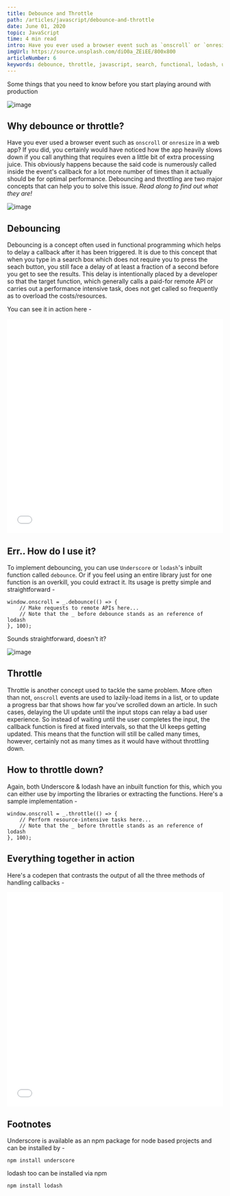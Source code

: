 ```yaml
---
title: Debounce and Throttle
path: /articles/javascript/debounce-and-throttle
date: June 01, 2020
topic: JavaScript
time: 4 min read
intro: Have you ever used a browser event such as `onscroll` or `onresize` in a web app? If you did, you certainly would have noticed how the app heavily slows down if you call anything that requires even a little bit of extra processing juice.
imgUrl: https://source.unsplash.com/diO0a_ZEiEE/800x800
articleNumber: 6
keywords: debounce, throttle, javascript, search, functional, lodash, underscore
---
```


Some things that you need to know before you start playing around with production

![image](https://source.unsplash.com/diO0a_ZEiEE/800x450)

## Why debounce or throttle?
Have you ever used a browser event such as `onscroll` or `onresize` in a web app? If you did, you certainly would have noticed how the app heavily slows down if you call anything that requires even a little bit of extra processing juice. This obviously happens because the said code is numerously called inside the event's callback for a lot more number of times than it actually should be for optimal performance. Debouncing and throttling are two major concepts that can help you to solve this issue. _Read along to find out what they are!_

![image](https://source.unsplash.com/HfYqz_t6IOg/800x450)

## Debouncing
Debouncing is a concept often used in functional programming which helps to delay a callback after it has been triggered. It is due to this concept that when you type in a search box which does not require you to press the seach button, you still face a delay of at least a fraction of a second before you get to see the results. This delay is intentionally placed by a developer so that the target function, which generally calls a paid-for remote API or carries out a performance intensive task, does not get called so frequently as to overload the costs/resources.

You can see it in action here -

<iframe height="500" style="width: 100%;" scrolling="no" title="Debounce. Leading" src={"https://codepen.io/dcorb/embed/GZWqNV?height=500&theme-id=light&default-tab=css,result"} frameborder="no" allowtransparency="true" allowfullscreen={true}>
  See the Pen <a href='https://codepen.io/dcorb/pen/GZWqNV'>Debounce. Leading</a> by Corbacho
  (<a href='https://codepen.io/dcorb'>@dcorb</a>) on <a href='https://codepen.io'>CodePen</a>.
</iframe>

## Err.. How do I use it?

To implement debouncing, you can use `Underscore` or `lodash`'s inbuilt function called `debounce`. Or if you feel using an entire library just for one function is an overkill, you could extract it. Its usage is pretty simple and straightforward -
```
window.onscroll = _.debounce(() => {
	// Make requests to remote APIs here...
	// Note that the _ before debounce stands as an reference of lodash
}, 100);
```

Sounds straightforward, doesn't it?

![image](https://source.unsplash.com/VW01KVVAvjY/800x450)

## Throttle

Throttle is another concept used to tackle the same problem. More often than not, `onscroll` events are used to lazily-load items in a list, or to update a progress bar that shows how far you've scrolled down an article. In such cases, delaying the UI update until the input stops can relay a bad user experience. So instead of waiting until the user completes the input, the callback function is fired at fixed intervals, so that the UI keeps getting updated. This means that the function will still be called many times, however, certainly not as many times as it would have without throttling down.

## How to throttle down?
Again, both Underscore & lodash have an inbuilt function for this, which you can either use by importing the libraries or extracting the functions. Here's a sample implementation -
```
window.onscroll = _.throttle(() => {
	// Perform resource-intensive tasks here...
	// Note that the _ before throttle stands as an reference of lodash
}, 100);
```

## Everything together in action

Here's a codepen that contrasts the output of all the three methods of handling callbacks -
<iframe height="500" style="width: 100%;" scrolling="no" title={"The Difference Between Throttling, Debouncing, and Neither"} src={"https://codepen.io/chriscoyier/embed/vOZNQV?height=265&theme-id=light&default-tab=js,result"} frameborder="no" allowtransparency="true" allowfullscreen={true}>
  See the Pen <a href='https://codepen.io/chriscoyier/pen/vOZNQV'>The Difference Between Throttling, Debouncing, and Neither</a> by Chris Coyier
  (<a href='https://codepen.io/chriscoyier'>@chriscoyier</a>) on <a href='https://codepen.io'>CodePen</a>.
</iframe>

## Footnotes
Underscore is available as an npm package for node based projects and can be installed by -
```
npm install underscore
```

lodash too can be installed via npm
```
npm install lodash
```